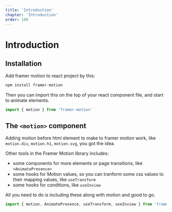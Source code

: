 ```yaml
---
title: 'Introduction'
chapter: 'Introduction'
order: 100
---
```


# Introduction

## Installation

Add framer motion to react project by this:

```js
npm install framer-motion
```

Then you can import this on the top of your react component file, and start to animate elements.

```js
import { motion } from 'framer-motion'
```

## The `<motion>` component

Adding motion before html element to make to framer motion work, like `motion.div`, `motion.h1`, `motion.svg`, you got the idea.

Other tools in the Framer Motion library includes:

-   some components for more elements or page transitions, like `<AnimatePresence>`
-   some hooks for Motion values, so you can tranform some css values to their mapping values, like `useTransform`
-   some hooks for conditions, like `useInview`

All you need to do is including these along with motion and good to go.

```js
import { motion, AnimatePresence, useTransform, useInview } from 'framer-motion'
```
